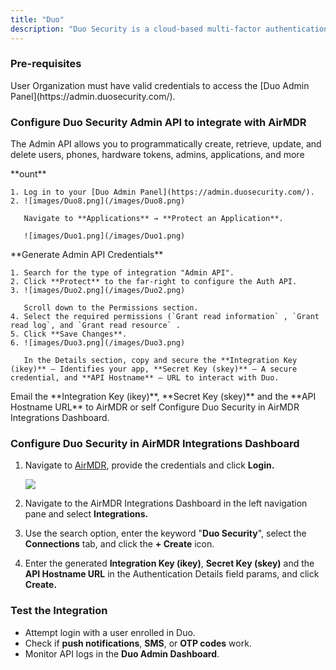 ```yaml
---
title: "Duo"
description: "Duo Security is a cloud-based multi-factor authentication (MFA) and access security platform that helps protect applications and networks by requiring users to verify their identity using multiple authentication methods before granting access.."
---
```


### Pre-requisites

<Tip>
  User Organization must have valid credentials to access the [Duo Admin Panel](https://admin.duosecurity.com/).
</Tip>

### Configure Duo Security Admin API to integrate with AirMDR

The Admin API allows you to programmatically create, retrieve, update, and delete users, phones, hardware tokens, admins, applications, and more

<Steps>
  <Step title="Step 1">
    **ount**

    1. Log in to your [Duo Admin Panel](https://admin.duosecurity.com/).
    2. ![images/Duo8.png](/images/Duo8.png)

       Navigate to **Applications** → **Protect an Application**.

       ![images/Duo1.png](/images/Duo1.png)
  </Step>
  <Step title="Step 2">
    **Generate Admin API Credentials**

    1. Search for the type of integration "Admin API".
    2. Click **Protect** to the far-right to configure the Auth API.
    3. ![images/Duo2.png](/images/Duo2.png)

       Scroll down to the Permissions section.
    4. Select the required permissions (`Grant read information` , `Grant read log`, and `Grant read resource` .
    5. Click **Save Changes**.
    6. ![images/Duo3.png](/images/Duo3.png)

       In the Details section, copy and secure the **Integration Key (ikey)** – Identifies your app, **Secret Key (skey)** – A secure credential, and **API Hostname** – URL to interact with Duo.
  </Step>
  <Step title="Step 3">
    <Check>
      <Icon icon="envelope" /> Email the **Integration Key (ikey)**, **Secret Key (skey)** and the **API Hostname URL** to AirMDR or self Configure Duo Security in AirMDR Integrations Dashboard.
    </Check>
  </Step>
</Steps>

### Configure Duo Security in AirMDR Integrations Dashboard

1. Navigate to [AirMDR](https://app.airmdr.com/auth/login), provide the credentials and click **Login.**

   ![](/images/Datadog11.png)
2. Navigate to the AirMDR Integrations Dashboard in the left navigation pane and select **Integrations.**
3. Use the search option, enter the keyword "**Duo Security**", select the **Connections** tab, and click the **\+ Create** icon.
4. Enter the generated **Integration Key (ikey)**, **Secret Key (skey)** and the **API Hostname URL** in the Authentication Details field params, and click **Create.**

### Test the Integration

- Attempt login with a user enrolled in Duo.
- Check if **push notifications**, **SMS**, or **OTP codes** work.
- Monitor API logs in the **Duo Admin Dashboard**.
